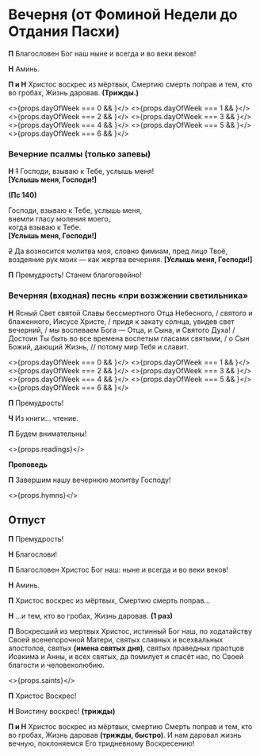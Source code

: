 
# Вечерня (от Фоминой Недели до Отдания Пасхи)

**П** Благословен Бог наш ныне и всегда и во веки веков!

**Н** Аминь.

**П и Н** Христос воскрес из мёртвых, Смертию смерть поправ и тем, кто во гробах, Жизнь даровав. **(Трижды.)**

<>{props.dayOfWeek === 0 && <MdxLoader src="Vespers/Prayer1" lang={props.lang} />}</>
<>{props.dayOfWeek === 1 && <MdxLoader src="Vespers/Prayer2" lang={props.lang} />}</>
<>{props.dayOfWeek === 2 && <MdxLoader src="Vespers/Prayer3" lang={props.lang} />}</>
<>{props.dayOfWeek === 3 && <MdxLoader src="Vespers/Prayer4" lang={props.lang} />}</>
<>{props.dayOfWeek === 4 && <MdxLoader src="Vespers/Prayer5" lang={props.lang} />}</>
<>{props.dayOfWeek === 5 && <MdxLoader src="Vespers/Prayer6" lang={props.lang} />}</>
<>{props.dayOfWeek === 6 && <MdxLoader src="Vespers/Prayer7" lang={props.lang} />}</>

<MdxLoader src="Vespers/Prayer8" lang={props.lang} />

### Вечерние псалмы (только запевы)

**Н** ~~1~~ Господи, взываю к Тебе, услышь меня!  
**[**Услышь меня, Господи!**]**

**(Пс 140)**

Господи, взываю к Тебе, услышь меня,  
внемли гласу моления моего,  
когда взываю к Тебе.  
**[**Услышь меня, Господи!**]**

~~2~~ Да возносится молитва моя, словно фимиам, пред лицо Твоё,  
воздеяние рук моих — как жертва вечерняя.
**[**Услышь меня, Господи!**]**

**П** Премудрость! Станем благоговейно!

### Вечерняя (входная) песнь «при возжжении светильника»

**Н** Ясный Свет святой Славы бессмертного Отца Небесного, / святого и блаженного, Иисусе Христе, / придя к закату солнца, увидев свет вечерний, / мы воспеваем Бога — Отца, и Сына, и Святого Духа! / Достоин Ты быть во все времена воспетым гласами святыми, / о Сын Божий, дающий Жизнь, // потому мир Тебя и славит.

<>{props.dayOfWeek === 0 && <MdxLoader src="Vespers/Prokimens/Prokimen0" lang={props.lang} />}</>
<>{props.dayOfWeek === 1 && <MdxLoader src="Vespers/Prokimens/Prokimen1" lang={props.lang} />}</>
<>{props.dayOfWeek === 2 && <MdxLoader src="Vespers/Prokimens/Prokimen2" lang={props.lang} />}</>
<>{props.dayOfWeek === 3 && <MdxLoader src="Vespers/Prokimens/Prokimen3" lang={props.lang} />}</>
<>{props.dayOfWeek === 4 && <MdxLoader src="Vespers/Prokimens/Prokimen4" lang={props.lang} />}</>
<>{props.dayOfWeek === 5 && <MdxLoader src="Vespers/Prokimens/Prokimen5" lang={props.lang} />}</>
<>{props.dayOfWeek === 6 && <MdxLoader src="Vespers/Prokimens/Prokimen6" lang={props.lang} />}</>

**П** Премудрость!

**Ч** Из книги… чтение.

**П** Будем внимательны!

<>{props.readings}</>

**Проповедь**

<MdxLoader src="Shared/Sugubaja" lang={props.lang} />
<MdxLoader src="Vespers/Udostoi" lang={props.lang} />

**П** Завершим нашу вечернюю молитву Господу!

<MdxLoader src="Vespers/Prayer9" lang={props.lang} />
<MdxLoader src="Vespers/PrayerGlavopriklonnaja" lang={props.lang} />
<MdxLoader src="Vespers/PrayerSimeona" lang={props.lang} />
<MdxLoader src="Shared/STrisvatogo" lang={props.lang} />

<>{props.hymns}</>

## Отпуст

**П** Премудрость!

**Н** Благослови!

**П** Благословен Христос Бог наш: ныне и всегда и во веки веков!

**Н** Аминь.

**П** Христос воскрес из мёртвых, Смертию смерть поправ…

**Н** …и тем, кто во гробах, Жизнь даровав. **(1 раз)**

**П** Воскресший из мертвых Христос, истинный Бог наш, по ходатайству Своей всенепорочной Матери, святых славных и всехвальных апостолов, святых **(имена святых дня)**, святых праведных праотцов Иоакима и Анны, и всех святых, да помилует и спасёт нас, по Своей благости и человеколюбию.

<>{props.saints}</>

**П** Христос Воскрес!

**Н** Воистину воскрес! **(трижды)**

**П и Н** Христос воскрес из мёртвых, смертию Смерть поправ и тем, кто во гробах, Жизнь даровав **(трижды, быстро)**. И нам даровал жизнь вечную, поклоняемся Его тридневному Воскресению!
